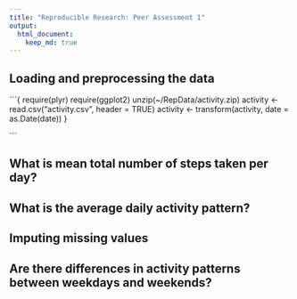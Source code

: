 ```yaml
---
title: "Reproducible Research: Peer Assessment 1"
output: 
  html_document:
    keep_md: true
---
```



## Loading and preprocessing the data

```{
require(plyr)
require(ggplot2)
unzip(~/RepData/activity.zip)
activity <- read.csv("activity.csv", header = TRUE)
activity <- transform(activity, date = as.Date(date))
}

```

## What is mean total number of steps taken per day?



## What is the average daily activity pattern?



## Imputing missing values



## Are there differences in activity patterns between weekdays and weekends?
